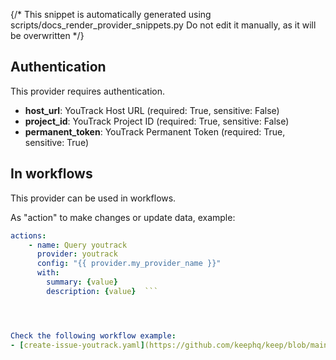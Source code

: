 {/* This snippet is automatically generated using scripts/docs_render_provider_snippets.py 
Do not edit it manually, as it will be overwritten */}

## Authentication
This provider requires authentication.
- **host_url**: YouTrack Host URL (required: True, sensitive: False)
- **project_id**: YouTrack Project ID (required: True, sensitive: False)
- **permanent_token**: YouTrack Permanent Token (required: True, sensitive: True)


## In workflows

This provider can be used in workflows.



As "action" to make changes or update data, example:
```yaml
actions:
    - name: Query youtrack
      provider: youtrack
      config: "{{ provider.my_provider_name }}"
      with:
        summary: {value}  
        description: {value}  ```




Check the following workflow example:
- [create-issue-youtrack.yaml](https://github.com/keephq/keep/blob/main/examples/workflows/create-issue-youtrack.yaml)
